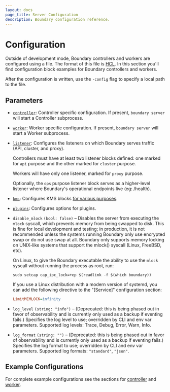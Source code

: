 ```yaml
---
layout: docs
page_title: Server Configuration
description: Boundary configuration reference.
---
```


# Configuration

[listener]: /docs/oss/configuration/listener
[controller]: /docs/oss/configuration/controller
[worker]: /docs/oss/configuration/worker
[kms]: /docs/oss/configuration/kms
[plugins]: /docs/oss/configuration/plugins

Outside of development mode, Boundary controllers and workers are configured
using a file. The format of this file is
[HCL](https://github.com/hashicorp/hcl). In this section you'll find
configuration block examples for Boundary controllers and workers.

After the configuration is written, use the `-config` flag to specify a local
path to the file.

## Parameters

- [`controller`](/docs/oss/configuration/controller): Controller specific
  configuration. If present, `boundary server` will start a Controller subprocess.

- [`worker`](/docs/oss/configuration/worker): Worker specific configuration. If
  present, `boundary server` will start a Worker subprocess.

- [`listener`](/docs/oss/configuration/listener): Configures the listeners on which
  Boundary serves traffic (API, cluster, and proxy).

  Controllers must have at least two listener blocks defined: one marked for
  `api` purpose and the other marked for `cluster` purpose. 

  Workers will have only one listener, marked for `proxy` purpose.

  Optionally, the `ops` purpose listener block serves as a higher-level listener
  where Boundary's operational endpoints live (eg: /health).


- [`kms`](/docs/oss/configuration/kms): Configures KMS blocks [for various
  purposes](/docs/concepts/security/data-encryption).

- [`plugins`](/docs/oss/configuration/plugins): Configures options for plugins.

- `disable_mlock` `(bool: false)` – Disables the server from executing the
  `mlock` syscall, which prevents memory from being swapped to disk. This is
  fine for local development and testing; in production, it is not recommended
  unless the systems running Boundary only use encrypted swap or do not use swap
  at all. Boundary only supports memory locking on UNIX-like systems that
  support the mlock() syscall (Linux, FreeBSD, etc).

  On Linux, to give the Boundary executable the ability to use the `mlock`
  syscall without running the process as root, run:

  ```shell
  sudo setcap cap_ipc_lock=+ep $(readlink -f $(which boundary))
  ```

  If you use a Linux distribution with a modern version of systemd, you can add
  the following directive to the "[Service]" configuration section:

  ```ini
  LimitMEMLOCK=infinity
  ```

- `log_level` `(string: "info")` – (Deprecated: this is being phased out in
  favor of observability and is currently only used as a backup if eventing
  fails.) Specifies the log level to use; overridden by CLI and env var
  parameters. Supported log levels: Trace, Debug, Error, Warn, Info.

- `log_format` `(string: "")` – (Deprecated: this is being phased out in favor
  of observability and is currently only used as a backup if eventing fails.)
  Specifies the log format to use; overridden by CLI and env var parameters.
  Supported log formats: `"standard"`, `"json"`.

## Example Configurations

For complete example configurations see the sections for
[controller](/docs/oss/configuration/controller) and
[worker](/docs/oss/configuration/worker).
